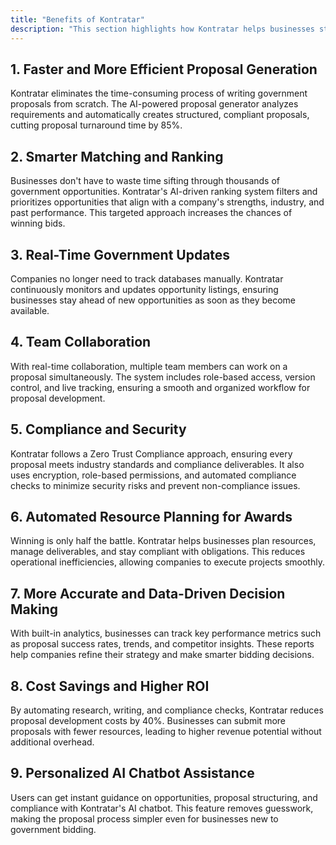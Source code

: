 ```yaml
---
title: "Benefits of Kontratar"
description: "This section highlights how Kontratar helps businesses streamline the government contracting process. It explains how the platform improves efficiency, increases contract win rates, enhances compliance, and reduces costs through AI-powered automation, real-time updates, and collaboration."
---
```


## 1. Faster and More Efficient Proposal Generation

Kontratar eliminates the time-consuming process of writing government proposals from scratch. The AI-powered proposal generator analyzes requirements and automatically creates structured, compliant proposals, cutting proposal turnaround time by 85%.

## 2. Smarter Matching and Ranking

Businesses don't have to waste time sifting through thousands of government opportunities. Kontratar's AI-driven ranking system filters and prioritizes opportunities that align with a company's strengths, industry, and past performance. This targeted approach increases the chances of winning bids.

## 3. Real-Time Government Updates

Companies no longer need to track databases manually. Kontratar continuously monitors and updates opportunity listings, ensuring businesses stay ahead of new opportunities as soon as they become available.

## 4. Team Collaboration

With real-time collaboration, multiple team members can work on a proposal simultaneously. The system includes role-based access, version control, and live tracking, ensuring a smooth and organized workflow for proposal development.

## 5. Compliance and Security

Kontratar follows a Zero Trust Compliance approach, ensuring every proposal meets industry standards and compliance deliverables. It also uses encryption, role-based permissions, and automated compliance checks to minimize security risks and prevent non-compliance issues.

## 6. Automated Resource Planning for Awards

Winning is only half the battle. Kontratar helps businesses plan resources, manage deliverables, and stay compliant with obligations. This reduces operational inefficiencies, allowing companies to execute projects smoothly.

## 7. More Accurate and Data-Driven Decision Making

With built-in analytics, businesses can track key performance metrics such as proposal success rates, trends, and competitor insights. These reports help companies refine their strategy and make smarter bidding decisions.

## 8. Cost Savings and Higher ROI

By automating research, writing, and compliance checks, Kontratar reduces proposal development costs by 40%. Businesses can submit more proposals with fewer resources, leading to higher revenue potential without additional overhead.

## 9. Personalized AI Chatbot Assistance

Users can get instant guidance on opportunities, proposal structuring, and compliance with Kontratar's AI chatbot. This feature removes guesswork, making the proposal process simpler even for businesses new to government bidding.